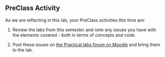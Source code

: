 ## PreClass Activity

As we are reflecting in this lab, your PreClass activities this time are:

1. Review the labs from this semester and note any issues you have with the elements covered - both in terms of concepts and code.

2. Post these issues on <a href = "https://moodle.gla.ac.uk" target = "_blank">the Practical labs forum on Moodle</a> and bring them to the lab.
